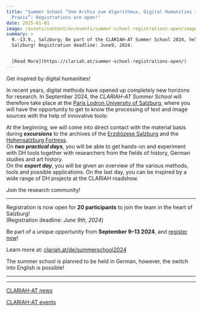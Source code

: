 ```yaml
---
title: "Summer School “Vom Archiv zum Algorithmus. Digital Humanities in der
  Praxis”: Registrations are open!"
date: 2025-01-01
image: /assets/content/en/events/summer-school-registrations-open/image.png
summary: >
  9.-13.9., Salzburg; Be part of the CLARIAH-AT Summer School 2024, held at PLUS
  Salzburg! Registration deadline: June9, 2024.


  [Read More](https://clariah.at/summer-school-registrations-open/)
---
```


Get inspired by digital humanities!

In recent years, digital methods have opened up completely new horizons for research. In September 2024, the *CLARIAH-AT Summer School* will therefore take place at the [Paris Lodron University of Salzburg](https://clariah.at/consortium-university-of-salzburg/), where you will have the opportunity to get to know the processing of text and image sources with the help of innovative tools:

At the beginning, we will come into direct contact with the material basis during ***excursions*** to the archives of the [Erzdiözese Salzburg](https://eds.at/archiv/home) and the [Hohensalzburg Fortress](https://www.salzburg-burgen.at/de/festung-hohensalzburg/).\
On ***two practical days***, you will be able to get hands-on and experiment with DH tools together with researchers from the fields of history, German studies and art history.\
On the ***expert day***, you will be given an overview of the various methods, tools and possible applications. On the last day, you can be inspired by a wide range of DH projects at the CLARIAH roadshow.

Join the research community!

***

Registration is now open for **20 participants** to join the team in the heart of Salzburg!\
(Registration deadline: *June 9th, 2024*)

Be part of a unique opportunity from **September 9–13 2024**, and [register now](https://clariah.at/de/summerschool2024/)!

Learn more at: [clariah.at/de/summerschool2024](https://clariah.at/de/summerschool2024)

The summer school is planned to be held in German, however, the switch into English is possible!

***

***

[CLARIAH-AT news](https://clariah.at/news/)

[CLARIAH-AT events](https://clariah.at/events/)
